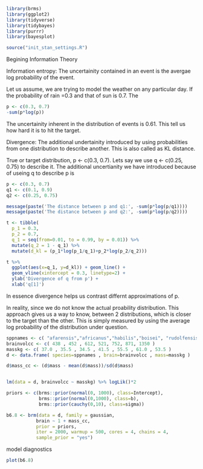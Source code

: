 ```r
library(brms)
library(ggplot2)
library(tidyverse)
library(tidybayes)
library(purrr)
library(bayesplot)

source("init_stan_settings.R")
```

Begining Information Theory

Information entropy: The uncertainity contained in an event is the avergae log probability of the event.

Let us assume, we are trying to model the weather on any particular day.  If the probability of rain =0.3 and that of sun is 0.7.  The 

```r

p <- c(0.3, 0.7)
-sum(p*log(p))
```

The uncertainity inherent in the distribution of events is 0.61.  This tell us how hard it is to hit the target.

Divergence: The additional undertainity introduced by using probabilities from one distribution to describe another.  This is also called as KL distance.

True or target distribution, p <- c(0.3, 0.7). Lets say we use q <- c(0.25, 0.75) to describe it.  The additional uncertianity we have introduced because of useing q to describe p is

```r
p <- c(0.3, 0.7)
q1 <- c(0.1, 0.9)
q2 <- c(0.25, 0.75)

message(paste('The distance between p and q1:', -sum(p*log(p/q1))))
message(paste('The distance between p and q2:', -sum(p*log(p/q2))))

```

```r

t <- tibble(
  p_1 = 0.3,
  p_2 = 0.7,
  q_1 = seq(from=0.01, to = 0.99, by = 0.01)) %>% 
  mutate(q_2 = 1 - q_1) %>%
  mutate(d_kl = (p_1*log(p_1/q_1)+p_2*log(p_2/q_2)))

t %>%
  ggplot(aes(x=q_1, y=d_kl)) + geom_line() +
  geom_vline(xintercept = 0.3, linetype=2) +
  ylab('Divergence of q from p') +
  xlab('q[1]')

```



In essence divergence helps us contrast differnt approximations of p.

In reality, since we do not know the actual proability distribution.  This approach gives us a way to know, between 2 distributions, which is closer to the target than the other.  This is simply measured by using the average log probability of the distribution under question. 

```r

sppnames <- c( "afarensis","africanus","habilis","boisei", "rudolfensis","ergaster","sapiens")
brainvolcc <- c( 438 , 452 , 612, 521, 752, 871, 1350 )
masskg <- c( 37.0 , 35.5 , 34.5 , 41.5 , 55.5 , 61.0 , 53.5 )
d <- data.frame( species=sppnames , brain=brainvolcc , mass=masskg )

d$mass_cc <- (d$mass - mean(d$mass))/sd(d$mass)


lm(data = d, brainvolcc ~ masskg) %>% logLik()*2

```


```r

priors <- c(brms::prior(normal(0, 1000), class=Intercept),
            brms::prior(normal(0,1000), class=b),
            brms::prior(cauchy(0,10), class=sigma))

b6.8 <- brm(data = d, family = gaussian,
           brain ~ 1 + mass_cc,
           prior = priors,
           iter = 2000, warmup = 500, cores = 4, chains = 4,
           sample_prior = "yes")

```

model diagnostics

```r

plot(b6.8)


```
